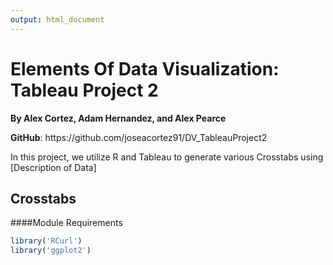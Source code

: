 ```yaml
---
output: html_document
---
```

Elements Of Data Visualization: Tableau Project 2
===
__By Alex Cortez, Adam Hernandez, and Alex Pearce__

__GitHub__: https://github.com/joseacortez91/DV_TableauProject2

In this project, we utilize R and Tableau to generate various Crosstabs using [Description of Data]

## Crosstabs

####Module Requirements

```r
library('RCurl')
library('ggplot2')
```